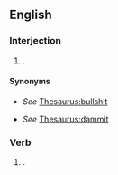 ==English==

===Interjection===
{{en-interj}}

# {{synonym of|en|fiddlesticks}}.
#: {{ux|en|Oh, '''fiddlefart'''! I have the same [[homeroom]] teacher next year.}}

====Synonyms====
* {{sense|expresses dismissal}} ''See'' [[Thesaurus:bullshit]]
* {{sense|expresses annoyance}} ''See'' [[Thesaurus:dammit]]

===Verb===
{{en-verb}}

# {{synonym of|en|waste time}}.
#: {{ux|en|Stop '''fiddlefarting''' around and come to supper!}}